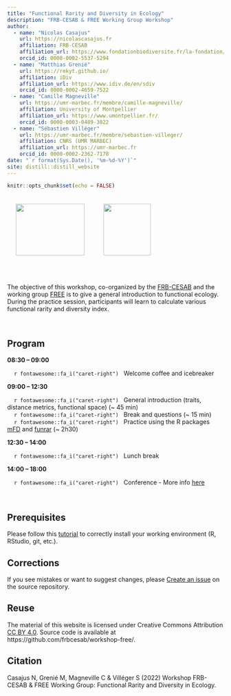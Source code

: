 ```yaml
---
title: "Functional Rarity and Diversity in Ecology"
description: "FRB-CESAB & FREE Working Group Workshop"
author:
  - name: "Nicolas Casajus"
    url: https://nicolascasajus.fr
    affiliation: FRB-CESAB
    affiliation_url: https://www.fondationbiodiversite.fr/la-fondation/le-cesab/
    orcid_id: 0000-0002-5537-5294
  - name: "Matthias Grenié"
    url: https://rekyt.github.io/
    affiliation: iDiv
    affiliation_url: https://www.idiv.de/en/sdiv
    orcid_id: 0000-0002-4659-7522
  - name: "Camille Magneville"
    url: https://umr-marbec.fr/membre/camille-magneville/
    affiliation: University of Montpellier
    affiliation_url: https://www.umontpellier.fr/
    orcid_id: 0000-0003-0489-3822
  - name: "Sébastien Villéger"
    url: https://umr-marbec.fr/membre/sebastien-villeger/
    affiliation: CNRS (UMR MARBEC)
    affiliation_url: https://umr-marbec.fr
    orcid_id: 0000-0002-2362-7178
date: "`r format(Sys.Date(), '%m-%d-%Y')`"
site: distill::distill_website
---
```


```r
knitr::opts_chunk$set(echo = FALSE)
```

<img src="https://www.r-project.org/logo/Rlogo.png" style="height:120px; width:160px; padding:20px;"/>
<img src="https://raw.githubusercontent.com/CmlMagneville/mFD/main/man/figures/hexasticker_mFD.png" style="height:120px; width:110px; padding:20px;"/>


<br />



The objective of this workshop, co-organized by the
[FRB-CESAB](https://www.fondationbiodiversite.fr/en/about-the-foundation/le-cesab/)
and the working group
[FREE](https://www.fondationbiodiversite.fr/en/the-frb-in-action/programs-and-projects/le-cesab/free/) 
is to give a general introduction to functional ecology. During the practice session,
participants will learn to calculate various functional rarity and diversity index.


<br />



## Program


**08:30 – 09:00**

&nbsp;&nbsp;&nbsp;&nbsp;`r fontawesome::fa_i("caret-right")` &nbsp;
Welcome coffee and icebreaker

**09:00 – 12:30**

&nbsp;&nbsp;&nbsp;&nbsp;`r fontawesome::fa_i("caret-right")` &nbsp;
General introduction (traits, distance metrics, functional space) (~ 45 min)
<br/>&nbsp;&nbsp;&nbsp;&nbsp;`r fontawesome::fa_i("caret-right")` &nbsp;
Break and questions (~ 15 min)
<br/>&nbsp;&nbsp;&nbsp;&nbsp;`r fontawesome::fa_i("caret-right")` &nbsp;
Practice using the R packages [mFD](https://github.com/CmlMagneville/mFD) and
[funrar](https://github.com/rekyt/funrar) (~ 2h30)

**12:30 – 14:00**

&nbsp;&nbsp;&nbsp;&nbsp;`r fontawesome::fa_i("caret-right")` &nbsp;
Lunch break 

**14:00 – 18:00**

&nbsp;&nbsp;&nbsp;&nbsp;`r fontawesome::fa_i("caret-right")` &nbsp;
Conference - More info [here](https://www.fondationbiodiversite.fr/en/evenement/frb-cesab-des-especes-aux-fonctions/)




<br/>



## Prerequisites

Please follow this [tutorial](instructions.html) to correctly install your working environment (R, RStudio, git, etc.).



## Corrections {.appendix}


If you see mistakes or want to suggest changes, please 
[Create an issue](https://github.com/frbcesab/workshop-free/issues)
on the source repository.



## Reuse {.appendix}



The material of this website is licensed under Creative Commons Attribution 
[CC BY 4.0](https://creativecommons.org/licenses/by/4.0/).
Source code is available at https://github.com/frbcesab/workshop-free/.


## Citation {.appendix}



Casajus N, Grenié M, Magneville C & Villéger S (2022) 
Workshop FRB-CESAB & FREE Working Group: Functional Rarity and Diversity in Ecology. 
